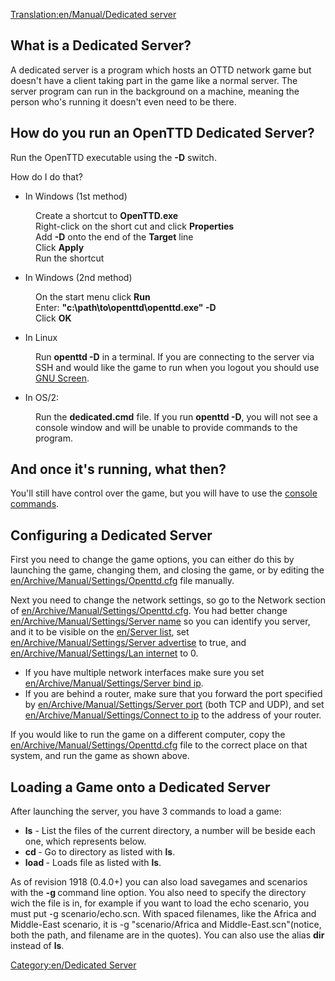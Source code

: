 [[Translation:en/Manual/Dedicated server]]
==What is a Dedicated Server?==

A dedicated server is a program which hosts an OTTD network game but doesn't have a client taking part in the game like a normal server. The server program can run in the background on a machine, meaning the person who's running it doesn't even need to be there.

==How do you run an OpenTTD Dedicated Server?==

Run the OpenTTD executable using the '''-D''' switch.

How do I do that?


* In Windows (1st method)
:Create a shortcut to '''OpenTTD.exe'''
:Right-click on the short cut and click '''Properties'''
:Add '''-D''' onto the end of the '''Target''' line
:Click '''Apply'''
:Run the shortcut


* In Windows (2nd method)

:On the start menu click '''Run'''
:Enter: '''"c:\path\to\openttd\openttd.exe" -D'''
:Click '''OK'''


* In Linux

:Run '''openttd -D''' in a terminal. If you are connecting to the server via SSH and would like the game to run when you logout you should use [http://www.gnu.org/software/screen/ GNU Screen].


* In OS/2:

:Run the '''dedicated.cmd''' file. If you run '''openttd -D''', you will not see a console window and will be unable to provide commands to the program.

==And once it's running, what then?==

You'll still have control over the game, but you will have to use the [[en/Manual/Console#server-commands|console commands]].

==Configuring a Dedicated Server==

First you need to change the game options, you can either do this by launching the game, changing them, and closing the game, or by editing the [[en/Archive/Manual/Settings/Openttd.cfg]] file manually.


Next you need to change the network settings, so go to the Network section of [[en/Archive/Manual/Settings/Openttd.cfg]]. You had better change [[en/Archive/Manual/Settings/Server name]] so you can identify you server, and it to be visible on the [[en/Server list]], set [[en/Archive/Manual/Settings/Server advertise]] to true, and [[en/Archive/Manual/Settings/Lan internet]] to 0.
*If you have multiple network interfaces make sure you set [[en/Archive/Manual/Settings/Server bind ip]].
*If you are behind a router, make sure that you forward the port specified by [[en/Archive/Manual/Settings/Server port]] (both TCP and UDP), and set [[en/Archive/Manual/Settings/Connect to ip]] to the address of your router.


If you would like to run the game on a different computer, copy the [[en/Archive/Manual/Settings/Openttd.cfg]] file to the correct place on that system, and run the game as shown above.

==Loading a Game onto a Dedicated Server==

After launching the server, you have 3 commands to load a game:
* '''ls''' - List the files of the current directory, a number will be beside each one, which represents '''<no>''' below.
* '''cd <no>''' - Go to directory '''<no>''' as listed with '''ls'''.
* '''load <no>''' - Loads file '''<no>''' as listed with '''ls'''.

As of revision 1918 (0.4.0+) you can also load savegames and scenarios with the '''-g <filename>''' command line option. You also need to specify the directory wich the file is in, for example if you want to load the echo scenario, you must put -g scenario/echo.scn. With spaced filenames, like the Africa and Middle-East scenario, it is -g "scenario/Africa and Middle-East.scn"(notice, both the path, and filename are in the quotes). You can also use the alias '''dir''' instead of '''ls'''.

[[Category:en/Dedicated Server]]